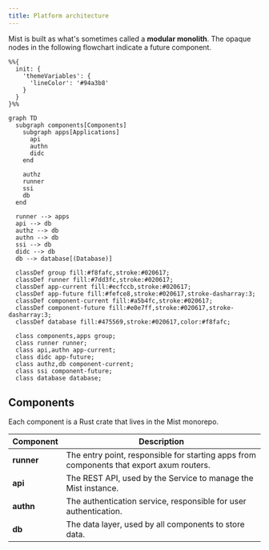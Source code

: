 ```yaml
---
title: Platform architecture
---
```


Mist is built as what's sometimes called a **modular monolith**. The opaque nodes in the following flowchart
indicate a future component.

```mermaid
%%{
  init: {
    'themeVariables': {
      'lineColor': '#94a3b8'
    }
  }
}%%

graph TD
  subgraph components[Components]
    subgraph apps[Applications]
      api
      authn
      didc
    end

    authz
    runner
    ssi
    db
  end

  runner --> apps
  api --> db
  authz --> db
  authn --> db
  ssi --> db
  didc --> db
  db --> database[(Database)]

  classDef group fill:#f8fafc,stroke:#020617;
  classDef runner fill:#7dd3fc,stroke:#020617;
  classDef app-current fill:#ecfccb,stroke:#020617;
  classDef app-future fill:#fefce8,stroke:#020617,stroke-dasharray:3;
  classDef component-current fill:#a5b4fc,stroke:#020617;
  classDef component-future fill:#e0e7ff,stroke:#020617,stroke-dasharray:3;
  classDef database fill:#475569,stroke:#020617,color:#f8fafc;

  class components,apps group;
  class runner runner;
  class api,authn app-current;
  class didc app-future;
  class authz,db component-current;
  class ssi component-future;
  class database database;
```

## Components

Each component is a Rust crate that lives in the Mist monorepo.

| Component  | Description                                                                              |
| ---------- | ---------------------------------------------------------------------------------------- |
| **runner** | The entry point, responsible for starting apps from components that export axum routers. |
| **api**    | The REST API, used by the Service to manage the Mist instance.                           |
| **authn**  | The authentication service, responsible for user authentication.                         |
| **db**     | The data layer, used by all components to store data.                                    |
